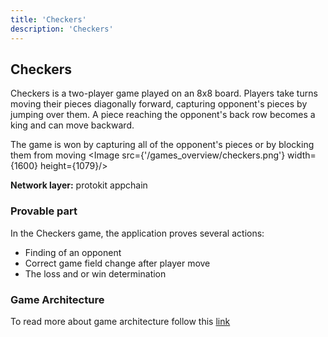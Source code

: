 ```yaml
---
title: 'Checkers'
description: 'Checkers'
---
```



## Checkers

Checkers is a two-player game played on an 8x8 board. 
Players take turns moving their pieces diagonally forward, capturing opponent's pieces by jumping over them. 
A piece reaching the opponent's back row becomes a king and can move backward.

The game is won by capturing all of the opponent's pieces or by blocking them from moving
<Image src={'/games_overview/checkers.png'} width={1600} height={1079}/>

**Network layer:** protokit appchain

### Provable part

In the Checkers game, the application proves several actions: 
- Finding of an opponent
- Correct game field change after player move
- The loss and or win determination

### Game Architecture

To read more about game architecture follow this [link](/docs/zknoid_for_developers/games_architecture/checkers)